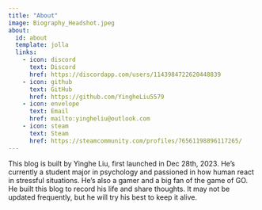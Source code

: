 ```yaml
---
title: "About"
image: Biography_Headshot.jpeg
about:
  id: about
  template: jolla
  links:
    - icon: discord
      text: Discord
      href: https://discordapp.com/users/1143984722620448839
    - icon: github
      text: GitHub
      href: https://github.com/YingheLiu5579
    - icon: envelope
      text: Email
      href: mailto:yingheliu@outlook.com
    - icon: steam
      text: Steam
      href: https://steamcommunity.com/profiles/76561198896117265/
---
```


This blog is built by Yinghe Liu, first launched in Dec 28th, 2023. He's currently a student major in psychology and passioned in how human react in stressful situations. He's also a gamer and a big fan of the game of GO. He built this blog to record his life and share thoughts. It may not be updated frequently, but he will try his best to keep it alive.
